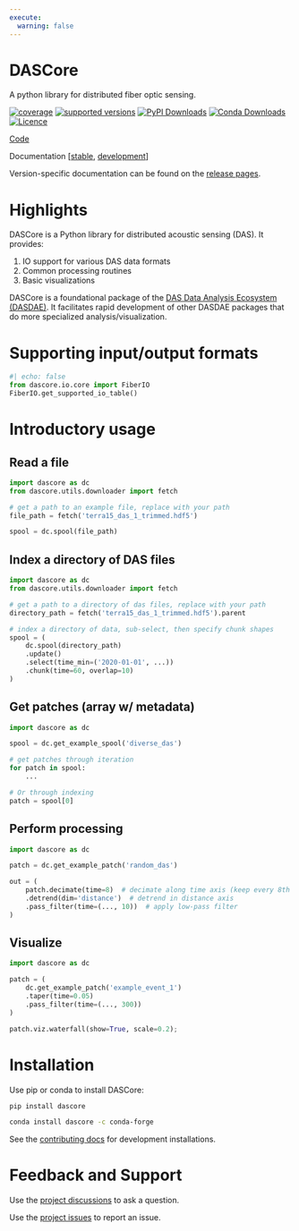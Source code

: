 ```yaml
---
execute:
  warning: false
---
```


# DASCore

A python library for distributed fiber optic sensing.

[![coverage](https://codecov.io/gh/dasdae/dascore/branch/master/graph/badge.svg)](https://codecov.io/gh/dasdae/dascore)
[![supported versions](https://img.shields.io/pypi/pyversions/dascore.svg?label=python_versions)](https://pypi.python.org/pypi/dascore)
[![PyPI Downloads](https://img.shields.io/pypi/dm/dascore.svg?label=pypi)](https://pypi.org/project/dascore/)
[![Conda Downloads](https://img.shields.io/conda/dn/conda-forge/dascore.svg?label=conda)](https://github.com/conda-forge/dascore-feedstock)
[![Licence](https://www.gnu.org/graphics/lgplv3-88x31.png)](https://www.gnu.org/licenses/lgpl.html)

[Code](https://github.com/DASDAE/dascore)

Documentation [[stable](https://dascore.org), [development](https://dascore.quarto.pub/dascore/)]


:::{.callout minimal="true"}
Version-specific documentation can be found on the [release pages](https://github.com/DASDAE/dascore/releases).
:::

# Highlights

DASCore is a Python library for distributed acoustic sensing (DAS). It provides:

1. IO support for various DAS data formats
2. Common processing routines
3. Basic visualizations

:::{.callout-note}
DASCore is a foundational package of the [DAS Data Analysis Ecosystem (DASDAE)](https://github.com/DASDAE). It
facilitates rapid development of other DASDAE packages that do more specialized analysis/visualization.
:::

# Supporting input/output formats
```python
#| echo: false
from dascore.io.core import FiberIO
FiberIO.get_supported_io_table()
```

# Introductory usage

## Read a file

```python
import dascore as dc
from dascore.utils.downloader import fetch

# get a path to an example file, replace with your path
file_path = fetch('terra15_das_1_trimmed.hdf5')

spool = dc.spool(file_path)
```

## Index a directory of DAS files

```python
import dascore as dc
from dascore.utils.downloader import fetch

# get a path to a directory of das files, replace with your path
directory_path = fetch('terra15_das_1_trimmed.hdf5').parent

# index a directory of data, sub-select, then specify chunk shapes
spool = (
    dc.spool(directory_path)
    .update()
    .select(time_min=('2020-01-01', ...))
    .chunk(time=60, overlap=10)
)
```

## Get patches (array w/ metadata)

```python
import dascore as dc

spool = dc.get_example_spool('diverse_das')

# get patches through iteration
for patch in spool:
    ...

# Or through indexing
patch = spool[0]
```

## Perform processing

```python
import dascore as dc

patch = dc.get_example_patch('random_das')

out = (
    patch.decimate(time=8)  # decimate along time axis (keep every 8th sample)
    .detrend(dim='distance')  # detrend in distance axis
    .pass_filter(time=(..., 10))  # apply low-pass filter
)
```

## Visualize

```python
import dascore as dc

patch = (
    dc.get_example_patch('example_event_1')
    .taper(time=0.05)
    .pass_filter(time=(..., 300))
)

patch.viz.waterfall(show=True, scale=0.2);
```

# Installation

Use pip or conda to install DASCore:

```bash
pip install dascore
```

```bash
conda install dascore -c conda-forge
```

See the [contributing docs](contributing/contributing.qmd) for development installations.

# Feedback and Support

Use the [project discussions](https://github.com/DASDAE/dascore/discussions) to ask a question.

Use the [project issues](https://github.com/DASDAE/dascore/issues) to report an issue.
